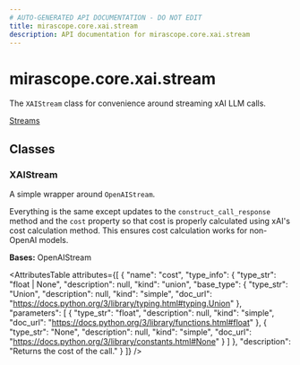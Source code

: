 ```yaml
---
# AUTO-GENERATED API DOCUMENTATION - DO NOT EDIT
title: mirascope.core.xai.stream
description: API documentation for mirascope.core.xai.stream
---
```


# mirascope.core.xai.stream

<ApiType type="Module" />

The `XAIStream` class for convenience around streaming xAI LLM calls.

<Info title="Usage">

[Streams](/docs/mirascope/learn/streams)

</Info>

## Classes

### XAIStream

<ApiType type="Class" />

A simple wrapper around `OpenAIStream`.

Everything is the same except updates to the `construct_call_response` method and
the `cost` property so that cost is properly calculated using xAI's cost
calculation method. This ensures cost calculation works for non-OpenAI models.

**Bases:** OpenAIStream

<AttributesTable
  attributes={[
  {
    "name": "cost",
    "type_info": {
      "type_str": "float | None",
      "description": null,
      "kind": "union",
      "base_type": {
        "type_str": "Union",
        "description": null,
        "kind": "simple",
        "doc_url": "https://docs.python.org/3/library/typing.html#typing.Union"
      },
      "parameters": [
        {
          "type_str": "float",
          "description": null,
          "kind": "simple",
          "doc_url": "https://docs.python.org/3/library/functions.html#float"
        },
        {
          "type_str": "None",
          "description": null,
          "kind": "simple",
          "doc_url": "https://docs.python.org/3/library/constants.html#None"
        }
      ]
    },
    "description": "Returns the cost of the call."
  }
]}
/>



